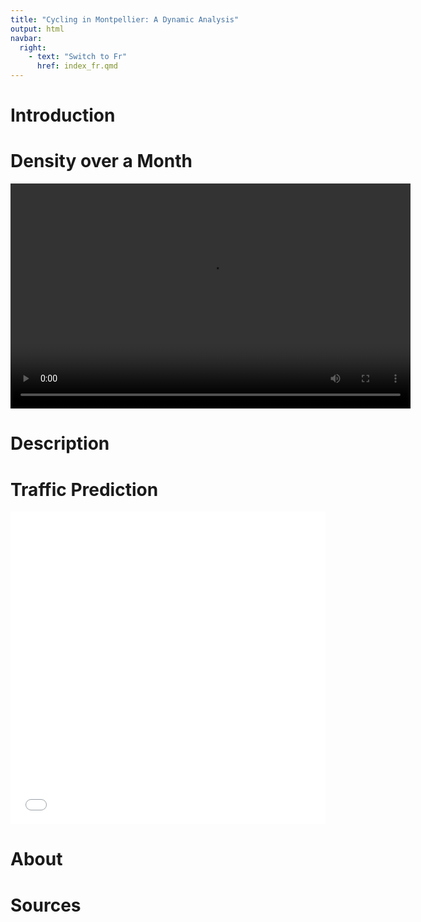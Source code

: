 ---
title: "Cycling in Montpellier: A Dynamic Analysis"
output: html
navbar:
  right:
    - text: "Switch to Fr"
      href: index_fr.qmd
---

# Introduction

# Density over a Month

<video width="640" height="360" controls>
  <source src="compteurs_animation.mp4" type="video/mp4">
</video>

# Description

# Traffic Prediction

<iframe src="mtp_interactive.html" width="100%" height="500px" frameborder="0"></iframe>

# About

# Sources
